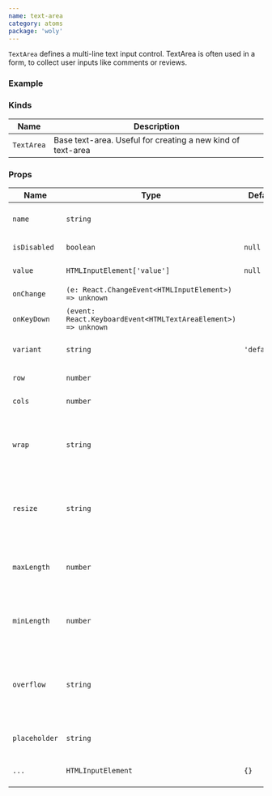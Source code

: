 ```yaml
---
name: text-area
category: atoms
package: 'woly'
---
```



`TextArea` defines a multi-line text input control. TextArea is often used in a form, to collect user inputs like comments or reviews.

### Example

<TextAreaExample />

### Kinds

| Name       | Description                                                 |
| ---------- | ----------------------------------------------------------- |
| `TextArea` | Base text-area. Useful for creating a new kind of text-area |

### Props

| Name          | Type                                                           | Default     | Description                                                                              |
| ------------- | -------------------------------------------------------------- | ----------- | ---------------------------------------------------------------------------------------- |
| `name`        | `string`                                                       |             | Name attribute specifies a name of the text-area                                         |
| `isDisabled`  | `boolean`                                                      | `null`      | HTML disabled attribute                                                                  |
| `value`       | `HTMLInputElement['value']`                                    | `null`      | Value of text-area field                                                                 |
| `onChange`    | `(e: React.ChangeEvent<HTMLInputElement>) => unknown`          |             | Callback when user text-area                                                             |
| `onKeyDown`   | `(event: React.KeyboardEvent<HTMLTextAreaElement>) => unknown` |             | Callback when user text-area                                                             |
| `variant`     | `string`                                                       | `'default'` | Variant prop to style TextArea component                                                 |
| `row`         | `number`                                                       |             | Number of rows to display                                                                |
| `cols`        | `number`                                                       |             | Number of cols to display                                                                |
| `wrap`        | `string`                                                       |             | The wrap attribute specifies how the text in a text area is to be wrapped                |
| `resize`      | `string`                                                       |             | The resize property defines if (and how) an element is resizable by the user             |
| `maxLength`   | `number`                                                       |             | The maxlength attribute specifies the maximum length (in characters)                     |
| `minLength`   | `number`                                                       |             | The minlength attribute specifies the maximum length (in characters)                     |
| `overflow`    | `string`                                                       |             | The overflow property specifies what should happen if content overflows an element's box |
| `placeholder` | `string`                                                       |             | The placeholder represents the placeholder text                                          |
| `...`         | `HTMLInputElement`                                             | `{}`        | Other props are inherited from `HTMLInputElement`                                        |
